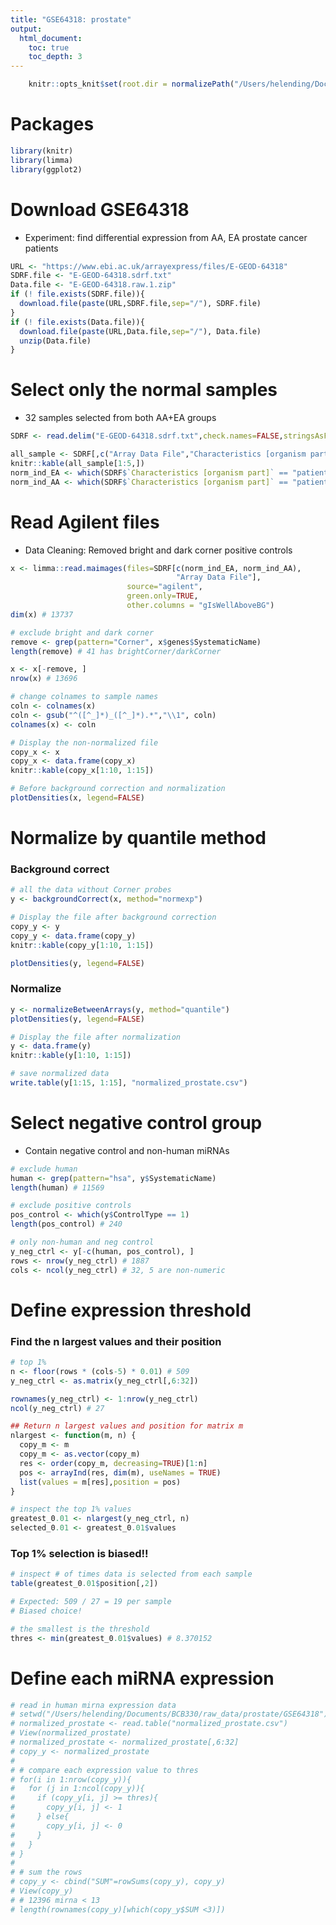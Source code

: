 ```yaml
---
title: "GSE64318: prostate"
output: 
  html_document:
    toc: true
    toc_depth: 3
---
```

```r
    knitr::opts_knit$set(root.dir = normalizePath("/Users/helending/Documents/BCB330/raw_data/prostate/GSE64318")) 
```

# Packages
```r
library(knitr)
library(limma)
library(ggplot2)
```
# Download GSE64318
* Experiment: find differential expression from AA, EA prostate cancer patients
```r
URL <- "https://www.ebi.ac.uk/arrayexpress/files/E-GEOD-64318"
SDRF.file <- "E-GEOD-64318.sdrf.txt"
Data.file <- "E-GEOD-64318.raw.1.zip"
if (! file.exists(SDRF.file)){
  download.file(paste(URL,SDRF.file,sep="/"), SDRF.file)
}
if (! file.exists(Data.file)){
  download.file(paste(URL,Data.file,sep="/"), Data.file)
  unzip(Data.file)
}
```

# Select only the normal samples
* 32 samples selected from both AA+EA groups
```r
SDRF <- read.delim("E-GEOD-64318.sdrf.txt",check.names=FALSE,stringsAsFactors=FALSE)

all_sample <- SDRF[,c("Array Data File","Characteristics [organism part]")]
knitr::kable(all_sample[1:5,])
norm_ind_EA <- which(SDRF$`Characteristics [organism part]` == "patient matched normal tissue from EA")
norm_ind_AA <- which(SDRF$`Characteristics [organism part]` == "patient matched normal tissue from AA")
```

# Read Agilent files
* Data Cleaning: Removed bright and dark corner positive controls
```r
x <- limma::read.maimages(files=SDRF[c(norm_ind_EA, norm_ind_AA),
                                     "Array Data File"], 
                          source="agilent", 
                          green.only=TRUE, 
                          other.columns = "gIsWellAboveBG")
dim(x) # 13737

# exclude bright and dark corner
remove <- grep(pattern="Corner", x$genes$SystematicName)
length(remove) # 41 has brightCorner/darkCorner

x <- x[-remove, ]
nrow(x) # 13696

# change colnames to sample names
coln <- colnames(x)
coln <- gsub("^([^_]*)_([^_]*).*","\\1", coln)
colnames(x) <- coln
```


```r
# Display the non-normalized file
copy_x <- x
copy_x <- data.frame(copy_x)
knitr::kable(copy_x[1:10, 1:15])

# Before background correction and normalization
plotDensities(x, legend=FALSE)
```

# Normalize by quantile method
### Background correct
```r
# all the data without Corner probes
y <- backgroundCorrect(x, method="normexp")
```

```r
# Display the file after background correction
copy_y <- y
copy_y <- data.frame(copy_y)
knitr::kable(copy_y[1:10, 1:15])
```

```r
plotDensities(y, legend=FALSE)
```

### Normalize
```r
y <- normalizeBetweenArrays(y, method="quantile")
plotDensities(y, legend=FALSE)
```


```r
# Display the file after normalization
y <- data.frame(y)
knitr::kable(y[1:10, 1:15])

# save normalized data
write.table(y[1:15, 1:15], "normalized_prostate.csv")
```

# Select negative control group
* Contain negative control and non-human miRNAs
```r
# exclude human
human <- grep(pattern="hsa", y$SystematicName)
length(human) # 11569

# exclude positive controls
pos_control <- which(y$ControlType == 1)
length(pos_control) # 240

# only non-human and neg control
y_neg_ctrl <- y[-c(human, pos_control), ]
rows <- nrow(y_neg_ctrl) # 1887
cols <- ncol(y_neg_ctrl) # 32, 5 are non-numeric
```



# Define expression threshold
### Find the n largest values and their position

```r
# top 1% 
n <- floor(rows * (cols-5) * 0.01) # 509
y_neg_ctrl <- as.matrix(y_neg_ctrl[,6:32])

rownames(y_neg_ctrl) <- 1:nrow(y_neg_ctrl)
ncol(y_neg_ctrl) # 27

## Return n largest values and position for matrix m
nlargest <- function(m, n) {
  copy_m <- m
  copy_m <- as.vector(copy_m)
  res <- order(copy_m, decreasing=TRUE)[1:n]
  pos <- arrayInd(res, dim(m), useNames = TRUE)
  list(values = m[res],position = pos)
}

# inspect the top 1% values
greatest_0.01 <- nlargest(y_neg_ctrl, n)
selected_0.01 <- greatest_0.01$values
```

### Top 1% selection is biased!! 
```r

# inspect # of times data is selected from each sample
table(greatest_0.01$position[,2])

# Expected: 509 / 27 = 19 per sample
# Biased choice!

# the smallest is the threshold
thres <- min(greatest_0.01$values) # 8.370152
```

# Define each miRNA expression
```r
# read in human mirna expression data
# setwd("/Users/helending/Documents/BCB330/raw_data/prostate/GSE64318")
# normalized_prostate <- read.table("normalized_prostate.csv")
# View(normalized_prostate)
# normalized_prostate <- normalized_prostate[,6:32]
# copy_y <- normalized_prostate
# 
# # compare each expression value to thres
# for(i in 1:nrow(copy_y)){
#   for (j in 1:ncol(copy_y)){
#     if (copy_y[i, j] >= thres){
#       copy_y[i, j] <- 1
#     } else{
#       copy_y[i, j] <- 0
#     }
#   }
# }
# 
# # sum the rows
# copy_y <- cbind("SUM"=rowSums(copy_y), copy_y)
# View(copy_y)
# # 12396 mirna < 13
# length(rownames(copy_y)[which(copy_y$SUM <3)])
```

